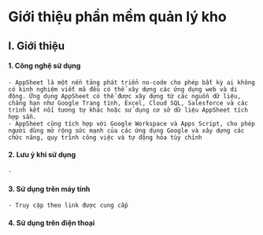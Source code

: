 # Giới thiệu phần mềm quản lý kho

## I. Giới thiệu

#### 1. Công nghệ sử dụng

    - AppSheet là một nền tảng phát triển no-code cho phép bất kỳ ai không có kinh nghiệm viết mã đều có thể xây dựng các ứng dụng web và di động. Ứng dụng AppSheet có thể được xây dựng từ các nguồn dữ liệu, chẳng hạn như Google Trang tính, Excel, Cloud SQL, Salesforce và các trình kết nối tương tự khác hoặc sử dụng cơ sở dữ liệu AppSheet tích hợp sẵn.
    - AppSheet cũng tích hợp với Google Workspace và Apps Script, cho phép người dùng mở rộng sức mạnh của các ứng dụng Google và xây dựng các chức năng, quy trình công việc và tự động hóa tùy chỉnh

#### 2. Lưu ý khi sử dụng

    -

#### 3. Sử dụng trên máy tính

    - Truy cập theo link được cung cấp

#### 4. Sử dụng trên điện thoại
